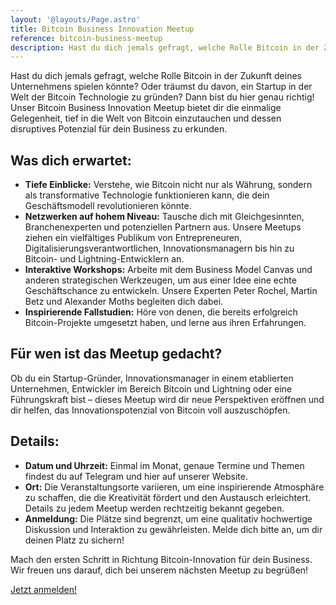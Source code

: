```yaml
---
layout: '@layouts/Page.astro'
title: Bitcoin Business Innovation Meetup
reference: bitcoin-business-meetup
description: Hast du dich jemals gefragt, welche Rolle Bitcoin in der Zukunft deines Unternehmens spielen könnte? Oder träumst du davon, ein Startup in der Welt der Bitcoin Technologie zu gründen? Dann bist du hier genau richtig! Unser Bitcoin Business Innovation Meetup bietet dir die einmalige Gelegenheit, tief in die Welt von Bitcoin einzutauchen und dessen disruptives Potenzial für dein Business zu erkunden.
---
```


Hast du dich jemals gefragt, welche Rolle Bitcoin in der Zukunft deines Unternehmens spielen könnte? Oder träumst du davon, ein Startup in der Welt der Bitcoin Technologie zu gründen? Dann bist du hier genau richtig! Unser Bitcoin Business Innovation Meetup bietet dir die einmalige Gelegenheit, tief in die Welt von Bitcoin einzutauchen und dessen disruptives Potenzial für dein Business zu erkunden.

## Was dich erwartet:

* **Tiefe Einblicke:** Verstehe, wie Bitcoin nicht nur als Währung, sondern als transformative Technologie funktionieren kann, die dein Geschäftsmodell revolutionieren könnte.
* **Netzwerken auf hohem Niveau:** Tausche dich mit Gleichgesinnten, Branchenexperten und potenziellen Partnern aus. Unsere Meetups ziehen ein vielfältiges Publikum von Entrepreneuren, Digitalisierungsverantwortlichen, Innovationsmanagern bis hin zu Bitcoin- und Lightning-Entwicklern an.
* **Interaktive Workshops:** Arbeite mit dem Business Model Canvas und anderen strategischen Werkzeugen, um aus einer Idee eine echte Geschäftschance zu entwickeln. Unsere Experten Peter Rochel, Martin Betz und Alexander Moths begleiten dich dabei.
* **Inspirierende Fallstudien:** Höre von denen, die bereits erfolgreich Bitcoin-Projekte umgesetzt haben, und lerne aus ihren Erfahrungen.

## Für wen ist das Meetup gedacht?

Ob du ein Startup-Gründer, Innovationsmanager in einem etablierten Unternehmen, Entwickler im Bereich Bitcoin und Lightning oder eine Führungskraft bist – dieses Meetup wird dir neue Perspektiven eröffnen und dir helfen, das Innovationspotenzial von Bitcoin voll auszuschöpfen.

## Details:

* **Datum und Uhrzeit:** Einmal im Monat, genaue Termine und Themen findest du auf Telegram und hier auf unserer Website.
* **Ort:** Die Veranstaltungsorte variieren, um eine inspirierende Atmosphäre zu schaffen, die die Kreativität fördert und den Austausch erleichtert. Details zu jedem Meetup werden rechtzeitig bekannt gegeben.
* **Anmeldung:** Die Plätze sind begrenzt, um eine qualitativ hochwertige Diskussion und Interaktion zu gewährleisten. Melde dich bitte an, um dir deinen Platz zu sichern!

Mach den ersten Schritt in Richtung Bitcoin-Innovation für dein Business. Wir freuen uns darauf, dich bei unserem nächsten Meetup zu begrüßen!

<a href="https://www.meetup.com/de-DE/bitcoin-business-innovation/" class="btn btn-three mt-20">Jetzt anmelden!</a>